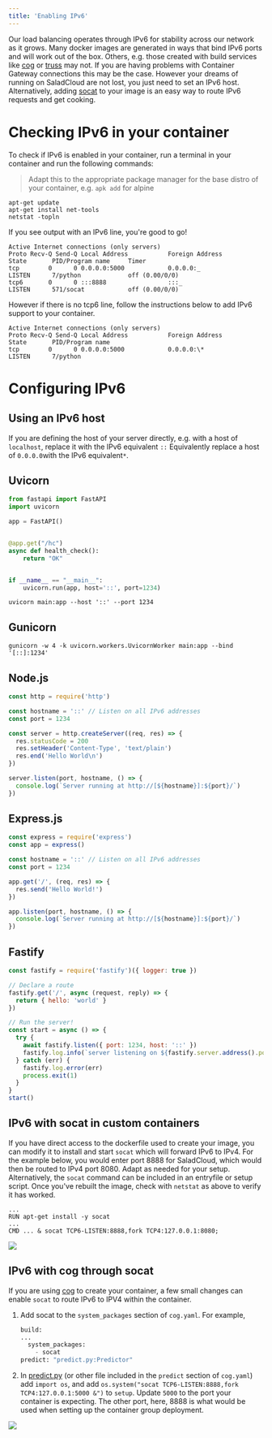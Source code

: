 ```yaml
---
title: 'Enabling IPv6'
---
```


Our load balancing operates through IPv6 for stability across our network as it grows. Many docker images are generated
in ways that bind IPv6 ports and will work out of the box. Others, e.g. those created with build services like
[cog](https://github.com/replicate/cog) or [truss](https://github.com/basetenlabs/truss) may not. If you are having
problems with Container Gateway connections this may be the case. However your dreams of running on SaladCloud are not
lost, you just need to set an IPv6 host. Alternatively, adding [socat](http://www.dest-unreach.org/socat/) to your image
is an easy way to route IPv6 requests and get cooking.

# Checking IPv6 in your container

To check if IPv6 is enabled in your container, run a terminal in your container and run the following commands:

> Adapt this to the appropriate package manager for the base distro of your container, e.g. `apk add` for alpine

```
apt-get update
apt-get install net-tools
netstat -topln
```

If you see output with an IPv6 line, you're good to go!

```
Active Internet connections (only servers)
Proto Recv-Q Send-Q Local Address           Foreign Address         State       PID/Program name     Timer
tcp        0      0 0.0.0.0:5000            0.0.0.0:_               LISTEN      7/python             off (0.00/0/0)
tcp6       0      0 :::8888                 :::_                    LISTEN      571/socat            off (0.00/0/0)
```

However if there is no tcp6 line, follow the instructions below to add IPv6 support to your container.

```
Active Internet connections (only servers)
Proto Recv-Q Send-Q Local Address           Foreign Address         State       PID/Program name
tcp        0      0 0.0.0.0:5000            0.0.0.0:\*               LISTEN      7/python
```

# Configuring IPv6

## Using an IPv6 host

If you are defining the host of your server directly, e.g. with a host of `localhost`, replace it with the IPv6
equivalent `::` Equivalently replace a host of `0.0.0.0`with the IPv6 equivalent`*`.

## Uvicorn

```python
from fastapi import FastAPI
import uvicorn

app = FastAPI()


@app.get("/hc")
async def health_check():
    return "OK"


if __name__ == "__main__":
	uvicorn.run(app, host='::', port=1234)
```

`uvicorn main:app --host '::' --port 1234`

## Gunicorn

`gunicorn -w 4 -k uvicorn.workers.UvicornWorker main:app --bind '[::]:1234'`

## Node.js

```javascript
const http = require('http')

const hostname = '::' // Listen on all IPv6 addresses
const port = 1234

const server = http.createServer((req, res) => {
  res.statusCode = 200
  res.setHeader('Content-Type', 'text/plain')
  res.end('Hello World\n')
})

server.listen(port, hostname, () => {
  console.log(`Server running at http://[${hostname}]:${port}/`)
})
```

## Express.js

```javascript
const express = require('express')
const app = express()

const hostname = '::' // Listen on all IPv6 addresses
const port = 1234

app.get('/', (req, res) => {
  res.send('Hello World!')
})

app.listen(port, hostname, () => {
  console.log(`Server running at http://[${hostname}]:${port}/`)
})
```

## Fastify

```javascript
const fastify = require('fastify')({ logger: true })

// Declare a route
fastify.get('/', async (request, reply) => {
  return { hello: 'world' }
})

// Run the server!
const start = async () => {
  try {
    await fastify.listen({ port: 1234, host: '::' })
    fastify.log.info(`server listening on ${fastify.server.address().port}`)
  } catch (err) {
    fastify.log.error(err)
    process.exit(1)
  }
}
start()
```

## IPv6 with socat in custom containers

If you have direct access to the dockerfile used to create your image, you can modify it to install and start `socat`
which will forward IPv6 to IPv4. For the example below, you would enter port 8888 for SaladCloud, which would then be
routed to IPv4 port 8080. Adapt as needed for your setup. Alternatively, the `socat` command can be included in an
entryfile or setup script. Once you've rebuilt the image, check with `netstat` as above to verify it has worked.

```
...
RUN apt-get install -y socat
...
CMD ... & socat TCP6-LISTEN:8888,fork TCP4:127.0.0.1:8080;
```

<img src="/products/sce/gateway/images/portal-enable-container-gateway.png" />

## IPv6 with cog through socat

If you are using [cog](https://github.com/replicate/cog) to create your container, a few small changes can enable
`socat` to route IPv6 to IPV4 within the container.

1. Add socat to the `system_packages` section of `cog.yaml`. For example,

   ```python
   build:
   ...
     system_packages:
       - socat
   predict: "predict.py:Predictor"
   ```

2. In [predict.py](http://predict.py/) (or other file included in the `predict` section of `cog.yaml`) add `import os`,
   and add `os.system("socat TCP6-LISTEN:8888,fork TCP4:127.0.0.1:5000 &")` to `setup`. Update `5000` to the port your
   container is expecting. The other port, here, 8888 is what would be used when setting up the container group
   deployment.

<img src="/products/sce/gateway/images/portal-enable-container-gateway.png" />
